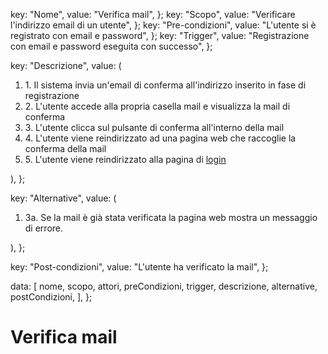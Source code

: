 
  key: "Nome",
  value: "Verifica mail",
};
  key: "Scopo",
  value: "Verificare l'indirizzo email di un utente",
};
  key: "Pre-condizioni",
  value: "L'utente si è registrato con email e password",
};
  key: "Trigger",
  value: "Registrazione con email e password eseguita con successo",
};

  key: "Descrizione",
  value: (
    <ol>
      <li>
        1. Il sistema invia un'email di conferma all'indirizzo inserito in fase
        di registrazione
      </li>
      <li>
        2. L'utente accede alla propria casella mail e visualizza la mail di
        conferma
      </li>
      <li>
        3. L'utente clicca sul pulsante di conferma all'interno della mail
      </li>
      <li>
        4. L'utente viene reindirizzato ad una pagina web che raccoglie la
        conferma della mail
      </li>
      <li>
        5. L'utente viene reindirizzato alla pagina di <u>login</u>
      </li>
    </ol>
  ),
};

  key: "Alternative",
  value: (
    <ol>
      <li>
        3a. Se la mail è già stata verificata la pagina web mostra un messaggio
        di errore.
      </li>
    </ol>
  ),
};

  key: "Post-condizioni",
  value: "L'utente ha verificato la mail",
};

  data: [
    nome,
    scopo,
    attori,
    preCondizioni,
    trigger,
    descrizione,
    alternative,
    postCondizioni,
  ],
};

# Verifica mail

<VerticalTable props={verticalTableProps}></VerticalTable>
